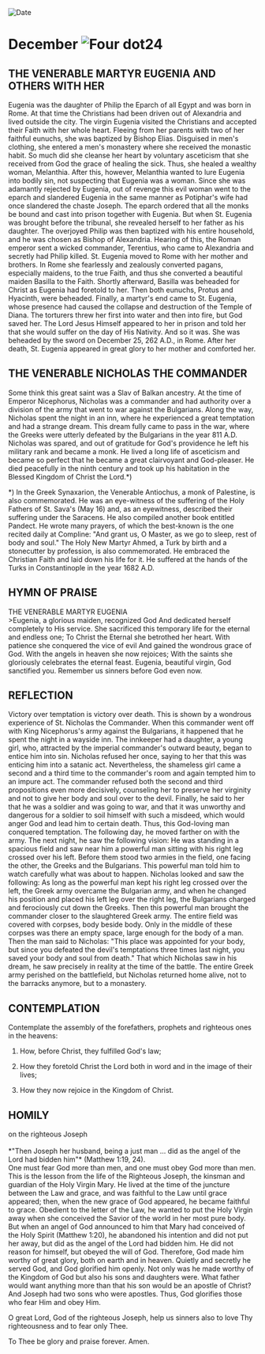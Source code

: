 
<RunningHead />
<Image src="/title-imprint.png" height={68} width={50} alt="Date" className="title-imprint"/>

# <div id="date">December <Image className="four-dot" src="/four-dot.png" height={15} width={15} alt="Four dot" />24</div>

## THE VENERABLE MARTYR EUGENIA AND OTHERS WITH HER

Eugenia was the daughter of Philip the Eparch of all Egypt and was born in Rome. At that time the Christians had been driven out of Alexandria and lived outside the city. The virgin Eugenia visited the Christians and accepted their Faith with her whole heart. Fleeing from her parents with two of her faithful eunuchs, she was baptized by Bishop Elias. Disguised in men's clothing, she entered a men's monastery where she received the monastic habit. So much did she cleanse her heart by voluntary asceticism that she received from God the grace of healing the sick. Thus, she healed a wealthy woman, Melanthia. After this, however, Melanthia wanted to lure Eugenia into bodily sin, not suspecting that Eugenia was a woman. Since she was adamantly rejected by Eugenia, out of revenge this evil woman went to the eparch and slandered Eugenia in the same manner as Potiphar's wife had once slandered the chaste Joseph. The eparch ordered that all the monks be bound and cast into prison together with Eugenia. But when St. Eugenia was brought before the tribunal, she revealed herself to her father as his daughter. The overjoyed Philip was then baptized with his entire household, and he was chosen as Bishop of Alexandria. Hearing of this, the Roman emperor sent a wicked commander, Terentius, who came to Alexandria and secretly had Philip killed. St. Eugenia moved to Rome with her mother and brothers. In Rome she fearlessly and zealously converted pagans, especially maidens, to the true Faith, and thus she converted a beautiful maiden Basilla to the Faith. Shortly afterward, Basilla was beheaded for Christ as Eugenia had foretold to her. Then both eunuchs, Protus and Hyacinth, were beheaded. Finally, a martyr's end came to St. Eugenia, whose presence had caused the collapse and destruction of the Temple of Diana. The torturers threw her first into water and then into fire, but God saved her. The Lord Jesus Himself appeared to her in prison and told her that she would suffer on the day of His Nativity. And so it was. She was beheaded by the sword on December 25, 262 A.D., in Rome. After her death, St. Eugenia appeared in great glory to her mother and comforted her.

## THE VENERABLE NICHOLAS THE COMMANDER

Some think this great saint was a Slav of Balkan ancestry. At the time of Emperor Nicephorus, Nicholas was a commander and had authority over a division of the army that went to war against the Bulgarians. Along the way, Nicholas spent the night in an inn, where he experienced a great temptation and had a strange dream. This dream fully came to pass in the war, where the Greeks were utterly defeated by the Bulgarians in the year 811 A.D. Nicholas was spared, and out of gratitude for God's providence he left his military rank and became a monk. He lived a long life of asceticism and became so perfect that he became a great clairvoyant and God-pleaser. He died peacefully in the ninth century and took up his habitation in the Blessed Kingdom of Christ the Lord.*)

*) In the Greek Synaxarion, the Venerable Antiochus, a monk of Palestine, is also commemorated.  He was an eye-witness of the suffering of the Holy Fathers of St. Sava's (May 16) and, as an eyewitness, described their suffering under the Saracens. He also compiled another book entitled Pandect. He wrote many prayers, of which the best-known is the one recited daily at Compline: "And grant us, O Master, as we go to sleep, rest of body and soul."
The Holy New Martyr Ahmed, a Turk by birth and a stonecutter by profession, is also commemorated. He embraced the Christian Faith and laid down his life for it. He suffered at the hands of the Turks in Constantinople in the year 1682 A.D.


## HYMN OF PRAISE
<div style={{textAlign:'center', color:'crimson', fontWeight:'bold'}}>
THE VENERABLE MARTYR EUGENIA
</div>
>Eugenia, a glorious maiden, recognized God  
And dedicated herself completely to His service.  
She sacrificed this temporary life for the eternal and endless one;  
To Christ the Eternal she betrothed her heart.  
With patience she conquered the vice of evil  
And gained the wondrous grace of God.  
With the angels in heaven she now rejoices;  
With the saints she gloriously celebrates the eternal feast.  
Eugenia, beautiful virgin, God sanctified you.  
Remember us sinners before God even now.  


## REFLECTION

Victory over temptation is victory over death. This is shown by a wondrous experience of St. Nicholas the Commander. When this commander went off with King Nicephorus's army against the Bulgarians, it happened that he spent the night in a wayside inn. The innkeeper had a daughter, a young girl, who, attracted by the imperial commander's outward beauty, began to entice him into sin. Nicholas refused her once, saying to her that this was enticing him into a satanic act. Nevertheless, the shameless girl came a second and a third time to the commander's room and again tempted him to an impure act. The commander refused both the second and third propositions even more decisively, counseling her to preserve her virginity and not to give her body and soul over to the devil. Finally, he said to her that he was a soldier and was going to war, and that it was unworthy and dangerous for a soldier to soil himself with such a misdeed, which would anger God and lead him to certain death. Thus, this God-loving man conquered temptation. The following day, he moved farther on with the army. The next night, he saw the following vision: He was standing in a spacious field and saw near him a powerful man sitting with his right leg crossed over his left. Before them stood two armies in the field, one facing the other, the Greeks and the Bulgarians. This powerful man told him to watch carefully what was about to happen. Nicholas looked and saw the following: As long as the powerful man kept his right leg crossed over the left, the Greek army overcame the Bulgarian army, and when he changed his position and placed his left leg over the right leg, the Bulgarians charged and ferociously cut down the Greeks. Then this powerful man brought the commander closer to the slaughtered Greek army. The entire field was covered with corpses, body beside body. Only in the middle of these corpses was there an empty space, large enough for the body of a man. Then the man said to Nicholas: "This place was appointed for your body, but since you defeated the devil's temptations three times last night, you saved your body and soul from death." That which Nicholas saw in his dream, he saw precisely in reality at the time of the battle. The entire Greek army perished on the battlefield, but Nicholas returned home alive, not to the barracks anymore, but to a monastery.


## CONTEMPLATION

Contemplate the assembly of the forefathers, prophets and righteous ones in the heavens:

1. How, before Christ, they fulfilled God's law;

2. How they foretold Christ the Lord both in word and in the image of their lives;

3. How they now rejoice in the Kingdom of Christ.


## HOMILY
<div style={{textAlign:'center', color:'crimson', fontWeight:'bold'}}>
on the righteous Joseph
</div>
<br />
<div style={{textAlign:'right'}}>
*"Then Joseph her husband, being a just man … did as the angel of the Lord had bidden him"* (Matthew 1:19, 24).
</div>
One must fear God more than men, and one must obey God more than men. This is the lesson from the life of the Righteous Joseph, the kinsman and guardian of the Holy Virgin Mary. He lived at the time of the juncture between the Law and grace, and was faithful to the Law until grace appeared; then, when the new grace of God appeared, he became faithful to grace. Obedient to the letter of the Law, he wanted to put the Holy Virgin away when she conceived the Savior of the world in her most pure body. But when an angel of God announced to him that Mary had conceived of the Holy Spirit (Matthew 1:20), he abandoned his intention and did not put her away, but did as the angel of the Lord had bidden him. He did not reason for himself, but obeyed the will of God. Therefore, God made him worthy of great glory, both on earth and in heaven. Quietly and secretly he served God, and God glorified him openly. Not only was he made worthy of the Kingdom of God but also his sons and daughters were. What father would want anything more than that his son would be an apostle of Christ? And Joseph had two sons who were apostles. Thus, God glorifies those who fear Him and obey Him.

O great Lord, God of the righteous Joseph, help us sinners also to love Thy righteousness and to fear only Thee.

To Thee be glory and praise forever. Amen.

